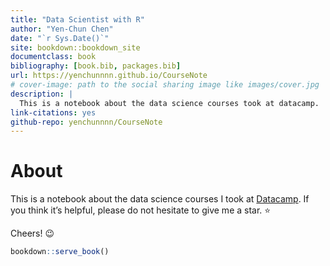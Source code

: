 ---
title: "Data Scientist with R"
author: "Yen-Chun Chen"
date: "`r Sys.Date()`"
site: bookdown::bookdown_site
documentclass: book
bibliography: [book.bib, packages.bib]
url: https://yenchunnnn.github.io/CourseNote
# cover-image: path to the social sharing image like images/cover.jpg
description: |
  This is a notebook about the data science courses took at datacamp.
link-citations: yes
github-repo: yenchunnnn/CourseNote
---

# About {-}

This is a notebook about the data science courses I took at [Datacamp](https://www.datacamp.com/tracks/data-scientist-professional-with-r). If you think it's helpful, please do not hesitate to give me a star. ⭐

Cheers! 😉


```{r eval=FALSE, include=FALSE}
bookdown::serve_book()
```


